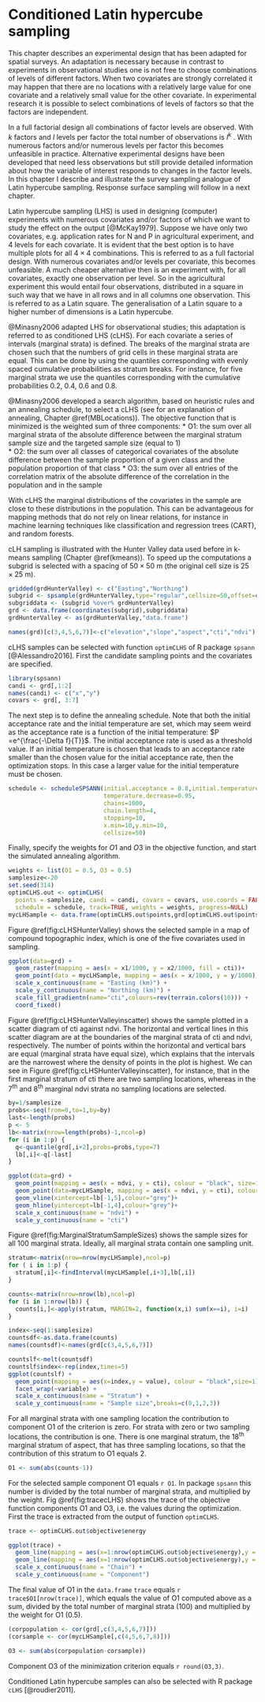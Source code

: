# Conditioned Latin hypercube sampling {#cLHS}

This chapter describes an experimental design that has been adapted for spatial surveys. An adaptation is necessary because in contrast to experiments in observational studies one is not free to choose combinations of levels of different factors. When two covariates are strongly correlated it may happen that there are  no locations with a relatively large value for one covariate and a relatively small value for the other covariate. In experimental research it is possible to select combinations of levels of factors so that the factors are independent.

In a full factorial design all combinations of factor levels are observed. With $k$ factors and $l$ levels per factor the total number of observations is $l^k$ . With numerous factors and/or numerous levels per factor this becomes unfeasible in practice. Alternative experimental designs have been developed that need less observations but still provide detailed information about how the variable of interest responds to changes in the factor levels. In this chapter I describe and illustrate the survey sampling analogue of Latin hypercube sampling. Response surface sampling will follow in a next chapter.

Latin hypercube sampling (LHS) is used in designing (computer) experiments with numerous covariates and/or factors of which we want to study the effect on the output [@McKay1979]. Suppose we have only two covariates, e.g. application rates for N and P in agricultural experiment, and 4 levels for each covariate. It is evident that the best option is to have multiple plots for all $4 \times 4$ combinations. This is referred to as a full factorial design. With numerous covariates and/or levels per covariate, this becomes unfeasible. A much cheaper alternative then is an experiment with, for all covariates, exactly one observation per level. So in the agricultural experiment this would entail four observations, distributed in a square in such way that we have in all rows and in all columns one observation. This is referred to as a Latin square. The generalisation of a Latin square to a higher number of dimensions is a Latin hypercube.

@Minasny2006 adapted LHS for observational studies; this adaptation is referred to as conditioned LHS (cLHS). For each covariate a series of intervals (marginal strata) is defined. The breaks of the marginal strata are chosen such that the numbers of grid cells in these marginal strata are equal. This can be done by using the quantiles corresponding with evenly spaced cumulative probabilities as stratum breaks. For instance, for five marginal strata we use the quantiles corresponding with the cumulative probabilities 0.2, 0.4, 0.6 and 0.8.

@Minasny2006 developed a search algorithm, based on heuristic rules and an annealing schedule, to select a cLHS (see for an explanation of annealing, Chapter \@ref(MBLocations)). The objective function that is minimized is the weighted sum of three components:
* O1: the sum over all marginal strata of the absolute difference between the marginal stratum sample size and the targeted sample size (equal to 1)   
* O2: the sum over all classes of categorical covariates of the absolute difference between the sample proportion of a given class and the population proportion of that class
* O3: the sum over all entries of the correlation matrix of the absolute difference of the correlation in the population and in the sample  

With cLHS the marginal distributions of the covariates in the sample are close to these distributions in the population. This can be advantageous for mapping methods that do not rely on linear relations, for instance in machine learning techniques like classification and regression trees (CART), and random forests.

cLH sampling is illustrated with the Hunter Valley data used before in k-means sampling (Chapter \@ref(kmeans)). To speed up the computations a subgrid is selected with a spacing of $50 \times 50$ m (the original cell size is $25 \times 25$ m).

```r
gridded(grdHunterValley) <- c("Easting","Northing")
subgrid <- spsample(grdHunterValley,type="regular",cellsize=50,offset=c(0.5,0.5))
subgriddata <- (subgrid %over% grdHunterValley)
grd <- data.frame(coordinates(subgrid),subgriddata)
grdHunterValley <- as(grdHunterValley,"data.frame")
```

```r
names(grd)[c(3,4,5,6,7)]<-c("elevation","slope","aspect","cti","ndvi")
```


cLHS samples can be selected with function `optimCLHS` of R package `spsann` [@Alessandro2016].
First the candidate sampling points and the covariates are specified.

```r
library(spsann)
candi <- grd[,1:2]
names(candi) <- c("x","y")
covars <- grd[, 3:7]
```

The next step is to define the annealing schedule. Note that both the initial acceptance rate and the initial temperature are set, which may seem weird as the acceptance rate is a function of the initial temperature: $P =e^{\frac{-\Delta f}{T}}$. The initial acceptance rate is used as a threshold value. If an initial temperature is chosen that leads to an acceptance rate smaller than the chosen value for the initial acceptance rate, then the optimization stops. In this case a larger value for the initial temperature must be chosen.

```r
schedule <- scheduleSPSANN(initial.acceptance = 0.8,initial.temperature = 0.05,
                           temperature.decrease=0.95,
                           chains=1000,
                           chain.length=4,
                           stopping=10,
                           x.min=10,y.min=10,
                           cellsize=50)
```

Finally, specify the weights for $O1$ and $O3$ in the objective function, and start the simulated annealing algorithm.

```r
weights <- list(O1 = 0.5, O3 = 0.5)
samplesize<-20
set.seed(314)
optimCLHS.out <- optimCLHS(
  points = samplesize, candi = candi, covars = covars, use.coords = FALSE, 
  schedule = schedule, track=TRUE, weights = weights, progress=NULL)
mycLHSample <- data.frame(optimCLHS.out$points,grd[optimCLHS.out$points$id,3:7])
```

Figure \@ref(fig:cLHSHunterValley) shows the selected sample in a map of compound topographic index, which is one of the five covariates used in sampling. 

```r
ggplot(data=grd) +
  geom_raster(mapping = aes(x = x1/1000, y = x2/1000, fill = cti))+  
  geom_point(data = mycLHSample, mapping = aes(x = x/1000, y = y/1000), colour = "black",size=2) +
  scale_x_continuous(name = "Easting (km)") +
  scale_y_continuous(name = "Northing (km)") +    
  scale_fill_gradientn(name="cti",colours=rev(terrain.colors(10))) +
  coord_fixed()
```

Figure \@ref(fig:cLHSHunterValleyinscatter) shows the sample plotted in a scatter diagram of cti against ndvi. The horizontal and vertical lines in this scatter diagram are at the boundaries of the marginal strata of cti and ndvi, respectively. The number of points within the horizontal and vertical bars are equal (marginal strata have equal size), which explains that the intervals are the narrowest where the density of points in the plot is highest. We can see in Figure \@ref(fig:cLHSHunterValleyinscatter), for instance, that in the first marginal stratum of cti there are two sampling locations, whereas in the 7^th^ and 8^th^ marginal ndvi strata no sampling locations are selected. 

```r
by=1/samplesize
probs<-seq(from=0,to=1,by=by)
last<-length(probs)
p <- 5
lb<-matrix(nrow=length(probs)-1,ncol=p)
for (i in 1:p) {
  q<-quantile(grd[,i+2],probs=probs,type=7)
  lb[,i]<-q[-last]
}

ggplot(data=grd) +
  geom_point(mapping = aes(x = ndvi, y = cti), colour = "black", size=1, alpha=0.5) +
  geom_point(data=mycLHSample, mapping = aes(x = ndvi, y = cti), colour = "red", size=2) +
  geom_vline(xintercept=lb[-1,5],colour="grey")+
  geom_hline(yintercept=lb[-1,4],colour="grey")+
  scale_x_continuous(name = "ndvi") +
  scale_y_continuous(name = "cti")
```

Figure \@ref(fig:MarginalStratumSampleSizes) shows the sample sizes for all 100 marginal strata. Ideally, all marginal strata contain one sampling unit.

```r
stratum<-matrix(nrow=nrow(mycLHSample),ncol=p)
for ( i in 1:p) {
  stratum[,i]<-findInterval(mycLHSample[,i+3],lb[,i])
}

counts<-matrix(nrow=nrow(lb),ncol=p)
for (i in 1:nrow(lb)) {
  counts[i,]<-apply(stratum, MARGIN=2, function(x,i) sum(x==i), i=i)
}

index<-seq(1:samplesize)
countsdf<-as.data.frame(counts)
names(countsdf)<-names(grd[c(3,4,5,6,7)])

countslf<-melt(countsdf)
countslf$index<-rep(index,times=5)
ggplot(countslf) +
  geom_point(mapping = aes(x=index,y = value), colour = "black",size=1) +
  facet_wrap(~variable) +
  scale_x_continuous(name = "Stratum") +
  scale_y_continuous(name = "Sample size",breaks=c(0,1,2,3))
```

For all marginal strata with one sampling location the contribution to component O1 of the criterion is zero. For strata with zero or two sampling locations, the contribution is one. There is one marginal stratum, the 18^th^ marginal stratum of aspect, that has three sampling locations, so that the contribution of this stratum to O1 equals 2.

```r
O1 <- sum(abs(counts-1))
```

For the selected sample component O1 equals `r O1`. In package `spsann` this number is divided by the total number of marginal strata, and multiplied by the weight. Fig \@ref(fig:tracecLHS) shows the trace of the objective function components O1 and O3, i.e. the values during the optimization. First the trace is extracted from the output of function `optimCLHS`.

```r
trace <- optimCLHS.out$objective$energy
```

```r
ggplot(trace) +
  geom_line(mapping = aes(x=1:nrow(optimCLHS.out$objective$energy),y = O1), colour = "black",size=1) +
  geom_line(mapping = aes(x=1:nrow(optimCLHS.out$objective$energy),y = O3), colour = "red",size=1) +
  scale_x_continuous(name = "Chain") +
  scale_y_continuous(name = "Component")
```

The final value of O1 in the `data.frame` `trace` equals `r trace$O1[nrow(trace)]`, which equals the value of O1 computed above as a sum, divided by the total number of marginal strata (100) and multiplied by the weight for O1 (0.5).

```r
(corpopulation <- cor(grd[,c(3,4,5,6,7)]))
(corsample <- cor(mycLHSample[,c(4,5,6,7,8)]))

O3 <- sum(abs(corpopulation-corsample))
```

Component O3 of the minimization criterion equals `r round(O3,3)`.

Conditioned Latin hypercube samples can also be selected with R package `cLHS` [@roudier2011].